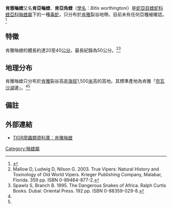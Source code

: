 {{Speciesbox
| name = 肯雅噝蝰
| genus = Bitis
| species = worthingtoni
| authority = Parker, 1932
| synonyms = * ''Bitis worthingtoni'' - Parker, 1932<ref name="McD99">McDiarmid RW, Campbell JA, Touré T. 1999. Snake Species of the World: A Taxonomic and Geographic Reference, vol. 1. Herpetologists' League. 511 pp. ISBN 1-893777-00-6 (series). ISBN 1-893777-01-4 (volume).</ref>}}

'''肯雅噝蝰'''又名'''肯亞噝蝰'''、'''肯亞角蝰'''（[[學名|學名]]：''Bitis worthingtoni''）是[[蛇亞目|蛇亞目]][[蝰蛇科|蝰蛇科]][[蝰亞科|蝰亞科]][[噝蝰屬|噝蝰屬]]下的一種[[毒蛇|毒蛇]]，只分布於[[肯雅|肯雅]]裂谷地帶。目前未有任何亞種被確認。<ref name="ITIS">{{ITIS|ID=634961|taxon=''Bitis worthingtoni''|year=2006|date=27 July}}</ref>

==特徵==
肯雅噝蝰的體長約達20至40[[公分|公分]]，最長紀錄為50公分。<ref name="Mal03">Mallow D, Ludwig D, Nilson G. 2003. True Vipers: Natural History and Toxinology of Old World Vipers. Krieger Publishing Company, Malabar, Florida. 359 pp. ISBN 0-89464-877-2.</ref><ref name="SB95">Spawls S, Branch B. 1995. The Dangerous Snakes of Africa. Ralph Curtis Books. Dubai: Oriental Press. 192 pp. ISBN 0-88359-029-8.</ref>

==地理分布==
肯雅噝蝰只分布於[[肯雅|肯雅]]裂谷高逾[[海拔|海拔]]1,500[[米_(單位)|米]]高的高地。其標準產地為肯雅「[[奈瓦沙湖|奈瓦沙湖]]邊」。<ref name="McD99"/><ref name="Mal03"/>

==備註==
{{reflist}}

==外部連結==
*{{en}}[http://reptile-database.reptarium.cz/species.php?genus=Bitis&species=worthingtoni TIGR爬蟲類資料庫：肯雅噝蝰]
{{Taxonbar|from=Q2904911}}

[[Category:噝蝰屬|Category:噝蝰屬]]


{{snake-stub}}